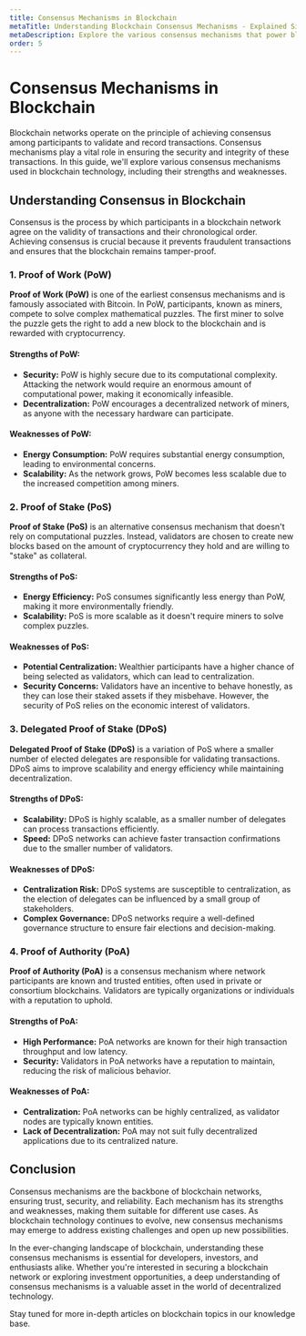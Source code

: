 ```yaml
---
title: Consensus Mechanisms in Blockchain
metaTitle: Understanding Blockchain Consensus Mechanisms - Explained Simply
metaDescription: Explore the various consensus mechanisms that power blockchain networks. Learn about Proof of Work, Proof of Stake, and more, and their roles in securing blockchain transactions.
order: 5
---
```


# Consensus Mechanisms in Blockchain

Blockchain networks operate on the principle of achieving consensus among participants to validate and record transactions. Consensus mechanisms play a vital role in ensuring the security and integrity of these transactions. In this guide, we'll explore various consensus mechanisms used in blockchain technology, including their strengths and weaknesses.

## Understanding Consensus in Blockchain

Consensus is the process by which participants in a blockchain network agree on the validity of transactions and their chronological order. Achieving consensus is crucial because it prevents fraudulent transactions and ensures that the blockchain remains tamper-proof.

### 1. Proof of Work (PoW)

**Proof of Work (PoW)** is one of the earliest consensus mechanisms and is famously associated with Bitcoin. In PoW, participants, known as miners, compete to solve complex mathematical puzzles. The first miner to solve the puzzle gets the right to add a new block to the blockchain and is rewarded with cryptocurrency.

#### Strengths of PoW:

- **Security:** PoW is highly secure due to its computational complexity. Attacking the network would require an enormous amount of computational power, making it economically infeasible.
- **Decentralization:** PoW encourages a decentralized network of miners, as anyone with the necessary hardware can participate.

#### Weaknesses of PoW:

- **Energy Consumption:** PoW requires substantial energy consumption, leading to environmental concerns.
- **Scalability:** As the network grows, PoW becomes less scalable due to the increased competition among miners.

### 2. Proof of Stake (PoS)

**Proof of Stake (PoS)** is an alternative consensus mechanism that doesn't rely on computational puzzles. Instead, validators are chosen to create new blocks based on the amount of cryptocurrency they hold and are willing to "stake" as collateral.

#### Strengths of PoS:

- **Energy Efficiency:** PoS consumes significantly less energy than PoW, making it more environmentally friendly.
- **Scalability:** PoS is more scalable as it doesn't require miners to solve complex puzzles.

#### Weaknesses of PoS:

- **Potential Centralization:** Wealthier participants have a higher chance of being selected as validators, which can lead to centralization.
- **Security Concerns:** Validators have an incentive to behave honestly, as they can lose their staked assets if they misbehave. However, the security of PoS relies on the economic interest of validators.

### 3. Delegated Proof of Stake (DPoS)

**Delegated Proof of Stake (DPoS)** is a variation of PoS where a smaller number of elected delegates are responsible for validating transactions. DPoS aims to improve scalability and energy efficiency while maintaining decentralization.

#### Strengths of DPoS:

- **Scalability:** DPoS is highly scalable, as a smaller number of delegates can process transactions efficiently.
- **Speed:** DPoS networks can achieve faster transaction confirmations due to the smaller number of validators.

#### Weaknesses of DPoS:

- **Centralization Risk:** DPoS systems are susceptible to centralization, as the election of delegates can be influenced by a small group of stakeholders.
- **Complex Governance:** DPoS networks require a well-defined governance structure to ensure fair elections and decision-making.

### 4. Proof of Authority (PoA)

**Proof of Authority (PoA)** is a consensus mechanism where network participants are known and trusted entities, often used in private or consortium blockchains. Validators are typically organizations or individuals with a reputation to uphold.

#### Strengths of PoA:

- **High Performance:** PoA networks are known for their high transaction throughput and low latency.
- **Security:** Validators in PoA networks have a reputation to maintain, reducing the risk of malicious behavior.

#### Weaknesses of PoA:

- **Centralization:** PoA networks can be highly centralized, as validator nodes are typically known entities.
- **Lack of Decentralization:** PoA may not suit fully decentralized applications due to its centralized nature.

## Conclusion

Consensus mechanisms are the backbone of blockchain networks, ensuring trust, security, and reliability. Each mechanism has its strengths and weaknesses, making them suitable for different use cases. As blockchain technology continues to evolve, new consensus mechanisms may emerge to address existing challenges and open up new possibilities.

In the ever-changing landscape of blockchain, understanding these consensus mechanisms is essential for developers, investors, and enthusiasts alike. Whether you're interested in securing a blockchain network or exploring investment opportunities, a deep understanding of consensus mechanisms is a valuable asset in the world of decentralized technology.

Stay tuned for more in-depth articles on blockchain topics in our knowledge base.
